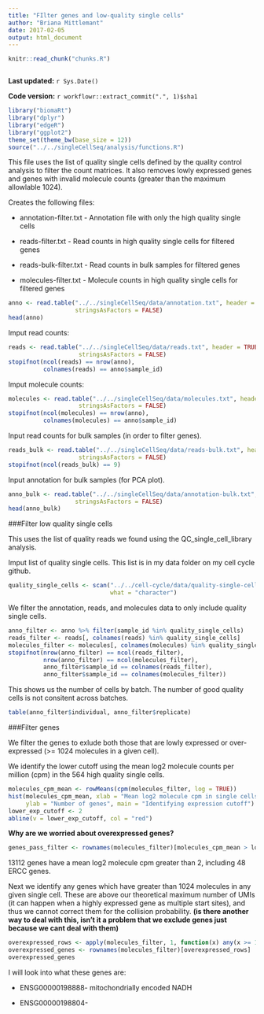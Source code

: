 ```yaml
---
title: "FIlter genes and low-quality single cells"
author: "Briana Mittlemant"
date: 2017-02-05
output: html_document
---
```


```r
knitr::read_chunk("chunks.R")
```

```r
```

**Last updated:** `r Sys.Date()`

**Code version:** `r workflowr::extract_commit(".", 1)$sha1`

```r
library("biomaRt")
library("dplyr")
library("edgeR")
library("ggplot2")
theme_set(theme_bw(base_size = 12))
source("../../singleCellSeq/analysis/functions.R")
```

This file uses the list of quality single cells defined by the quality control analysis to filter the count matrices. It also removes lowly expressed genes and genes with invalid molecule counts (greater than the maximum allowlable 1024).  

Creates the following files:  

* annotation-filter.txt - Annotation file with only the high quality single cells  

* reads-filter.txt - Read counts in high quality single cells for filtered genes  

* reads-bulk-filter.txt - Read counts in bulk samples for filtered genes  

* molecules-filter.txt - Molecule counts in high quality single cells for filtered genes  

```r
anno <- read.table("../../singleCellSeq/data/annotation.txt", header = TRUE,
                   stringsAsFactors = FALSE)
head(anno)
```

Imput read counts:  

```r
reads <- read.table("../../singleCellSeq/data/reads.txt", header = TRUE,
                    stringsAsFactors = FALSE)
stopifnot(ncol(reads) == nrow(anno),
          colnames(reads) == anno$sample_id)
```

Imput molecule counts:  

```r
molecules <- read.table("../../singleCellSeq/data/molecules.txt", header = TRUE,
                    stringsAsFactors = FALSE)
stopifnot(ncol(molecules) == nrow(anno),
          colnames(molecules) == anno$sample_id)
```
 

Input read counts for bulk samples (in order to filter genes).  

```r
reads_bulk <- read.table("../../singleCellSeq/data/reads-bulk.txt", header = TRUE,
                    stringsAsFactors = FALSE)
stopifnot(ncol(reads_bulk) == 9)
```

Input annotation for bulk samples (for PCA plot).  

```r
anno_bulk <- read.table("../../singleCellSeq/data/annotation-bulk.txt", header = TRUE,
                   stringsAsFactors = FALSE)
head(anno_bulk)
```
###Filter low quality single cells  

This uses the list of quality reads we found using the QC_single_cell_library analysis.  

Imput list of quality single cells. This list is in my data folder on my cell cycle github.  

```r
quality_single_cells <- scan("../../cell-cycle/data/quality-single-cells.txt",
                             what = "character")
```

We filter the annotation, reads, and molecules data to only include quality single cells.  

```r
anno_filter <- anno %>% filter(sample_id %in% quality_single_cells)
reads_filter <- reads[, colnames(reads) %in% quality_single_cells]
molecules_filter <- molecules[, colnames(molecules) %in% quality_single_cells]
stopifnot(nrow(anno_filter) == ncol(reads_filter),
          nrow(anno_filter) == ncol(molecules_filter),
          anno_filter$sample_id == colnames(reads_filter),
          anno_filter$sample_id == colnames(molecules_filter))
```

This shows us the number of cells by batch. The number of good quality cells is not consitent across batches.  

```r
table(anno_filter$individual, anno_filter$replicate)
```

###Filter genes  

We filter the genes to exlude both those that are lowly expressed or over-expressed (>= 1024 molecules in a given cell).

We identify the lower cutoff using the mean log2 molecule counts per million (cpm) in the 564 high quality single cells.

```r
molecules_cpm_mean <- rowMeans(cpm(molecules_filter, log = TRUE))
hist(molecules_cpm_mean, xlab = "Mean log2 molecule cpm in single cells",
     ylab = "Number of genes", main = "Identifying expression cutoff")
lower_exp_cutoff <- 2
abline(v = lower_exp_cutoff, col = "red")
```

**Why are we worried about overexpressed genes?**  

```r
genes_pass_filter <- rownames(molecules_filter)[molecules_cpm_mean > lower_exp_cutoff]

```

13112 genes have a mean log2 molecule cpm greater than 2, including 48 ERCC genes.  

Next we identify any genes which have greater than 1024 molecules in any given single cell. These are above our theoretical maximum number of UMIs (it can happen when a highly expressed gene as multiple start sites), and thus we cannot correct them for the collision probability. **(is there another way to deal with this, isn't it a problem that we exclude genes just because we cant deal with them)**  

```r
overexpressed_rows <- apply(molecules_filter, 1, function(x) any(x >= 1024))
overexpressed_genes <- rownames(molecules_filter)[overexpressed_rows]
overexpressed_genes
```

I will look into what these genes are:   

* ENSG00000198888- mitochondrially encoded NADH  

* ENSG00000198804- 
